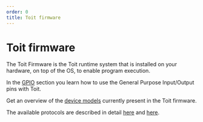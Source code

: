 ```yaml
---
order: 0
title: Toit firmware
---
```


# Toit firmware

The Toit Firmware is the Toit runtime system that is installed on your hardware, on top of the OS, to enable program execution.

In the [GPIO](gpio) section you learn how to use the General Purpose Input/Output pins with Toit.

Get an overview of the [device models](models) currently present in the Toit firmware.

The available protocols are described in detail [here](protocols/spi) and [here](protocols/i2c).
